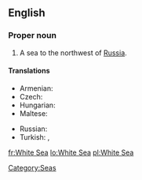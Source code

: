 ==English==
{{wikipedia}}

===Proper noun===
{{en-proper noun|sg=[[White]] [[Sea]]}}

# A sea to the northwest of [[Russia]].

====Translations====
{{trans-top|a sea to the northwest of Russia}}
* Armenian: {{t|hy|Սպիտակ ծով|tr=Spitak çov|sc=Armn}}
* Czech: {{t|cs|Bílé moře}}
* Hungarian: {{t+|hu|Fehér-tenger}}
* Maltese: {{t|mt|Baħar l-Abjad|xs=Maltese}}
{{trans-mid}}
* Russian: {{t|ru|Белое море|n|tr=Béloe móre|sc=Cyrl}}
* Turkish: {{t|tr|Beyazdeniz}},  {{t|tr|Beyaz Deniz}}
{{trans-bottom}}

[[Category:Seas]]

[[fr:White Sea]]
[[lo:White Sea]]
[[pl:White Sea]]